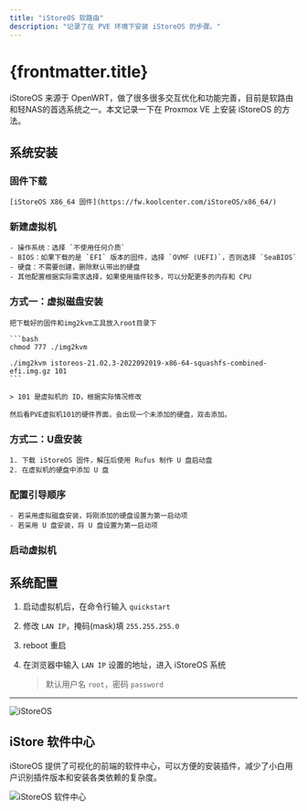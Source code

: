 ```yaml
---
title: "iStoreOS 软路由"
description: "记录了在 PVE 环境下安装 iStoreOS 的步骤。"
---
```


# {frontmatter.title}

iStoreOS 来源于 OpenWRT，做了很多很多交互优化和功能完善，目前是软路由和轻NAS的首选系统之一。本文记录一下在 Proxmox VE 上安装 iStoreOS 的方法。


## 系统安装

<Steps>

### 固件下载

    [iStoreOS X86_64 固件](https://fw.koolcenter.com/iStoreOS/x86_64/)

### 新建虚拟机

    - 操作系统：选择 `不使用任何介质`
    - BIOS：如果下载的是 `EFI` 版本的固件，选择 `OVMF (UEFI)`，否则选择 `SeaBIOS`
    - 硬盘：不需要创建，删除默认带出的硬盘
    - 其他配置根据实际需求选择，如果使用插件较多，可以分配更多的内存和 CPU

### 方式一：虚拟磁盘安装

    把下载好的固件和img2kvm工具放入root目录下

    ```bash
    chmod 777 ./img2kvm

    ./img2kvm istoreos-21.02.3-2022092019-x86-64-squashfs-combined-efi.img.gz 101
    ```

    > 101 是虚拟机的 ID，根据实际情况修改

    然后看PVE虚拟机101的硬件界面，会出现一个未添加的硬盘，双击添加。

### 方式二：U盘安装

    1. 下载 iStoreOS 固件，解压后使用 Rufus 制作 U 盘启动盘
    2. 在虚拟机的硬盘中添加 U 盘

### 配置引导顺序

    - 若采用虚拟磁盘安装，将刚添加的硬盘设置为第一启动项
    - 若采用 U 盘安装，将 U 盘设置为第一启动项

### 启动虚拟机

</Steps>

## 系统配置

1. 启动虚拟机后，在命令行输入 `quickstart`
2. 修改 `LAN IP`，掩码(mask)填 `255.255.255.0`
3. reboot 重启
4. 在浏览器中输入 `LAN IP` 设置的地址，进入 iStoreOS 系统

    > 默认用户名 `root`，密码 `password`

---

![iStoreOS](/self-hosted-assets/istoreos.webp)

## iStore 软件中心

iStoreOS 提供了可视化的前端的软件中心，可以方便的安装插件，减少了小白用户识别插件版本和安装各类依赖的复杂度。

![iStoreOS 软件中心](/self-hosted-assets/istoreos-istore.webp)
